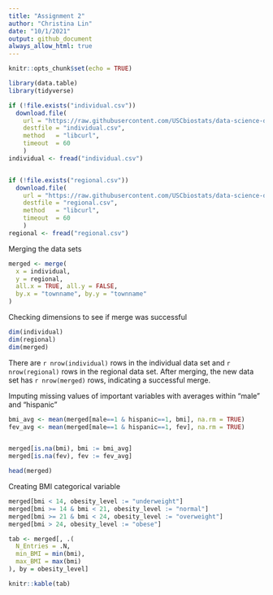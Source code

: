 ```yaml
---
title: "Assignment 2"
author: "Christina Lin"
date: "10/1/2021"
output: github_document
always_allow_html: true
---
```


```r
knitr::opts_chunk$set(echo = TRUE)
```


```r
library(data.table)
library(tidyverse)

if (!file.exists("individual.csv"))
  download.file(
    url = "https://raw.githubusercontent.com/USCbiostats/data-science-data/master/01_chs/chs_individual.csv",
    destfile = "individual.csv",
    method   = "libcurl",
    timeout  = 60
    )
individual <- fread("individual.csv")


if (!file.exists("regional.csv"))
  download.file(
    url = "https://raw.githubusercontent.com/USCbiostats/data-science-data/master/01_chs/chs_regional.csv",
    destfile = "regional.csv",
    method   = "libcurl",
    timeout  = 60
    )
regional <- fread("regional.csv")

```

Merging the data sets

```r
merged <- merge(
  x = individual,
  y = regional,
  all.x = TRUE, all.y = FALSE,
  by.x = "townname", by.y = "townname"
)

```


Checking dimensions to see if merge was successful
```r
dim(individual)
dim(regional)
dim(merged)
```

There are `r nrow(individual)` rows in the individual data set and `r nrow(regional)` rows in the regional data set. After merging, the new data set has `r nrow(merged)` rows, indicating a successful merge. 




Imputing missing values of important variables with averages within "male" and "hispanic"

```r
bmi_avg <- mean(merged[male==1 & hispanic==1, bmi], na.rm = TRUE)
fev_avg <- mean(merged[male==1 & hispanic==1, fev], na.rm = TRUE)


merged[is.na(bmi), bmi := bmi_avg]
merged[is.na(fev), fev := fev_avg]

head(merged)

```



Creating BMI categorical variable

```r
merged[bmi < 14, obesity_level := "underweight"]
merged[bmi >= 14 & bmi < 21, obesity_level := "normal"]
merged[bmi >= 21 & bmi < 24, obesity_level := "overweight"]
merged[bmi > 24, obesity_level := "obese"]

tab <- merged[, .(
  N_Entries = .N,
  min_BMI = min(bmi),
  max_BMI = max(bmi)
), by = obesity_level]

knitr::kable(tab)
```



